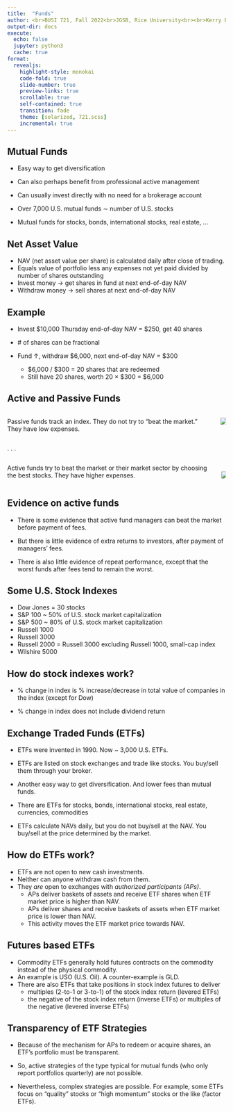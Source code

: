 ```yaml
---
title:  "Funds"
author: <br>BUSI 721, Fall 2022<br>JGSB, Rice University<br><br>Kerry Back
output-dir: docs
execute:
  echo: false
  jupyter: python3
  cache: true
format: 
  revealjs:
    highlight-style: monokai
    code-fold: true
    slide-number: true
    preview-links: true
    scrollable: true
    self-contained: true
    transition: fade
    theme: [solarized, 721.scss]
    incremental: true
---
```


## Mutual Funds 

- Easy way to get diversification
- Can also perhaps benefit from professional active management

- Can usually invest directly with no need for a brokerage account 

- Over 7,000 U.S. mutual funds $∼$ number of U.S. stocks

- Mutual funds for stocks, bonds, international stocks, real estate, ...


## Net Asset Value


- NAV (net asset value per share) is calculated daily after close of trading.
- Equals value of portfolio less any expenses not yet paid divided by number of shares outstanding
- Invest money $\rightarrow$ get shares in fund at next end-of-day NAV 
- Withdraw money $\rightarrow$ sell shares at next end-of-day NAV


## Example

- Invest $10,000 Thursday end-of-day NAV = $250, get 40 shares

- \# of shares can be fractional
- Fund $\uparrow$, withdraw $6,000, next end-of-day NAV = $300
  - $6,000 / $300 = 20 shares that are redeemed
  - Still have 20 shares, worth 20 $\times$ \$300 = \$6,000



## Active and Passive Funds

:::: {.columns}

::: {.column}
Passive funds track an index.  They do not try to "beat the market."  They have low expenses. 
:::

::: {.column}
![](images/vanguard.jpeg)
::: 

::::

. . .

:::: {.columns}

::: {.column}
Active funds try to beat the market or their market sector by choosing the best stocks.  They have higher expenses.
:::

::: {.column}
<br>
![](images/fidelity-logo3jpg-38115c537742751f.webp)
:::

::::

## Evidence on active funds


- There is some evidence that active fund managers can beat the market before payment of fees.  

- But there is little evidence of extra returns to investors, after payment of managers' fees.

- There is also little evidence of repeat performance, except that the worst funds after fees tend to remain the worst.


## Some U.S. Stock Indexes


- Dow Jones = 30 stocks
- S&P 100 ~ 50% of U.S. stock market capitalization
- S&P 500 ~ 80% of U.S. stock market capitalization
- Russell 1000
- Russell 3000
- Russell 2000 = Russell 3000 excluding Russell 1000, small-cap index
- Wilshire 5000

## How do stock indexes work?

- % change in index is % increase/decrease in total value of companies in the index (except for Dow)

- % change in index does not include dividend return



## Exchange Traded Funds (ETFs)

- ETFs were invented in 1990. Now ~ 3,000 U.S. ETFs.

- ETFs are listed on stock exchanges and trade like stocks.  You buy/sell them through your broker.

- Another easy way to get diversification.  And lower fees than mutual funds.

- There are ETFs for stocks, bonds, international stocks, real estate, currencies, commodities

- ETFs calculate NAVs daily, but you do not buy/sell at the NAV.  You buy/sell at the price determined by the market.

## How do ETFs work?

- ETFs are not open to new cash investments.
- Neither can anyone withdraw cash from them.
- They *are* open to exchanges with *authorized participants (APs)*.
  - APs deliver baskets of assets and receive ETF shares when ETF market price is higher than NAV.
  - APs deliver shares and receive baskets of assets when ETF market price is lower than NAV.
  - This activity moves the ETF market price towards NAV.

## Futures based ETFs

- Commodity ETFs generally hold futures contracts on the commodity instead of the physical commodity. 
- An example is USO (U.S. Oil). A counter-example is GLD.
- There are also ETFs that take positions in stock index futures to deliver
  - multiples (2-to-1 or 3-to-1) of the stock index return (levered ETFs)
  - the negative of the stock index return (inverse ETFs) or multiples of the negative (levered inverse ETFs)



## Transparency of ETF Strategies

- Because of the mechanism for APs to redeem or acquire shares, an ETF's portfolio must be transparent. 

- So, active strategies of the type typical for mutual funds (who only report portfolios quarterly) are not possible.

- Nevertheless, complex strategies are possible.  For example, some ETFs focus on "quality" stocks or "high momentum" stocks or the like (factor ETFs).